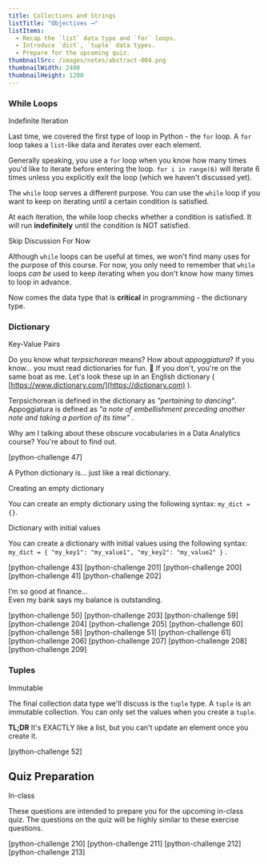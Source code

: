 ```yaml
---
title: Collections and Strings
listTitle: "Objectives ⟶"
listItems:
  - Recap the `list` data type and `for` loops.
  - Introduce `dict`, `tuple` data types.
  - Prepare for the upcoming quiz.
thumbnailSrc: /images/notes/abstract-004.png
thumbnailWidth: 2400
thumbnailHeight: 1200
---
```


<CenteredColumn>

### While Loops

<Chip color="purple">Indefinite Iteration</Chip>

Last time, we covered the first type of loop in Python - the `for` loop. A `for` loop takes a `list`-like data and iterates over each element.

Generally speaking, you use a `for` loop when you know how many times you'd like to iterate before entering the loop. `for i in range(6)` will iterate 6 times unless you explicitly exit the loop (which we haven't discussed yet).

The `while` loop serves a different purpose. You can use the `while` loop if you want to keep on iterating until a certain condition is satisfied.

At each iteration, the while loop checks whether a condition is satisfied. It will run **indefinitely** until the condition is NOT satisfied.

<Chip color="pink">Skip Discussion For Now</Chip>

Although `while` loops can be useful at times, we won't find many uses for the purpose of this course. For now, you only need to remember that `while` loops _can be_ used to keep iterating when you don't know how many times to loop in advance.

Now comes the data type that is **critical** in programming - the <span className="color-purple">dictionary</span> type.

### Dictionary

<Chip color="green">Key-Value Pairs</Chip>

Do you know what _terpsichorean_ means? How about _appoggiatura_? If you know... you must read dictionaries for fun. 🤡 If you don't, you're on the same boat as me. Let's look these up in an English dictionary ( [https://www.dictionary.com/](https://dictionary.com) ).

<span className="color-green">Terpsichorean</span> is defined in the dictionary as
_"pertaining to dancing"_. <span className="color-purple">Appoggiatura</span> is
defined as _"a note of embellishment preceding another note and taking a portion
of its time"_ .

Why am I talking about these obscure vocabularies in a Data Analytics course? You're about to find out.

</CenteredColumn>

[python-challenge 47]

<LargeQuote>
  <p>A Python dictionary is... just like a real dictionary.</p>
</LargeQuote>

<CenteredColumn>

<Chip color="yellow">Creating an empty dictionary</Chip>

You can create an empty dictionary using the following syntax: `my_dict = {}`.

<Chip color="blue">Dictionary with initial values</Chip>

You can create a dictionary with initial values using the following syntax: `my_dict = { "my_key1": "my_value1", "my_key2": "my_value2" }` .

</CenteredColumn>

[python-challenge 43]
[python-challenge 201]
[python-challenge 200]
[python-challenge 41]
[python-challenge 202]

<LargeQuote>
  <p>
    <span className="color-green">I’m so good at finance...</span>
    <br />
    Even my bank says my balance is outstanding.
  </p>
</LargeQuote>

[python-challenge 50]
[python-challenge 203]
[python-challenge 59]
[python-challenge 204]
[python-challenge 205]
[python-challenge 60]
[python-challenge 58]
[python-challenge 51]
[python-challenge 61]
[python-challenge 206]
[python-challenge 207]
[python-challenge 208]
[python-challenge 209]

<CenteredColumn>

### Tuples

<Chip color="green">Immutable</Chip>

The final collection data type we'll discuss is the `tuple` type. A `tuple` is an immutable collection. You can only set the values when you create a `tuple`.

**TL;DR** It's EXACTLY like a list, but you can't update an element once you create it.

</CenteredColumn>

[python-challenge 52]

<CenteredColumn>

## Quiz Preparation

<Chip color="blue">In-class</Chip>

These questions are intended to prepare you for the upcoming in-class quiz. The questions on the quiz will be highly similar to these exercise questions.

</CenteredColumn>

[python-challenge 210]
[python-challenge 211]
[python-challenge 212]
[python-challenge 213]
